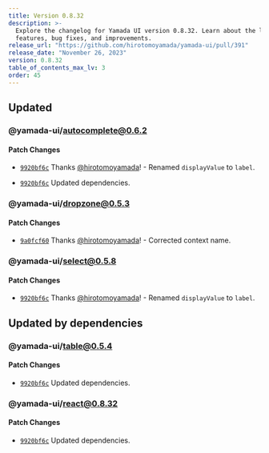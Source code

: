```yaml
---
title: Version 0.8.32
description: >-
  Explore the changelog for Yamada UI version 0.8.32. Learn about the latest
  features, bug fixes, and improvements.
release_url: "https://github.com/hirotomoyamada/yamada-ui/pull/391"
release_date: "November 26, 2023"
version: 0.8.32
table_of_contents_max_lv: 3
order: 45
---
```


## Updated

### @yamada-ui/autocomplete@0.6.2

#### Patch Changes

- [`9920bf6c`](https://github.com/hirotomoyamada/yamada-ui/commit/9920bf6c47c79a2447fc83fe7343d16d8fd4774f) Thanks [@hirotomoyamada](https://github.com/hirotomoyamada)! - Renamed `displayValue` to `label`.

- [`9920bf6c`](https://github.com/hirotomoyamada/yamada-ui/commit/9920bf6c47c79a2447fc83fe7343d16d8fd4774f) Updated dependencies.

### @yamada-ui/dropzone@0.5.3

#### Patch Changes

- [`9a0fcf60`](https://github.com/hirotomoyamada/yamada-ui/commit/9a0fcf601a586afea45a99d0b43b705629ff1b4a) Thanks [@hirotomoyamada](https://github.com/hirotomoyamada)! - Corrected context name.

### @yamada-ui/select@0.5.8

#### Patch Changes

- [`9920bf6c`](https://github.com/hirotomoyamada/yamada-ui/commit/9920bf6c47c79a2447fc83fe7343d16d8fd4774f) Thanks [@hirotomoyamada](https://github.com/hirotomoyamada)! - Renamed `displayValue` to `label`.

## Updated by dependencies

### @yamada-ui/table@0.5.4

#### Patch Changes

- [`9920bf6c`](https://github.com/hirotomoyamada/yamada-ui/commit/9920bf6c47c79a2447fc83fe7343d16d8fd4774f) Updated dependencies.

### @yamada-ui/react@0.8.32

#### Patch Changes

- [`9920bf6c`](https://github.com/hirotomoyamada/yamada-ui/commit/9920bf6c47c79a2447fc83fe7343d16d8fd4774f) Updated dependencies.

